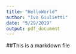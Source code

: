 ```yaml
---
title: "HelloWorld"
author: "Ivo Giulietti"
date: "5/29/2019"
output: pdf_document
---
```

##This is a markdown file